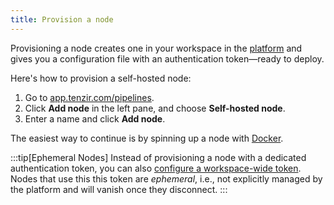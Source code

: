 ```yaml
---
title: Provision a node
---
```


Provisioning a node creates one in your workspace in the
[platform](/explanations/architecture/platform) and gives you a
configuration file with an authentication token—ready to deploy.

Here's how to provision a self-hosted node:


<Steps>

1. Go to [app.tenzir.com/pipelines](https://app.tenzir.com/pipelines).
1. Click **Add node** in the left pane, and choose **Self-hosted node**.
1. Enter a name and click **Add node**.

</Steps>

The easiest way to continue is by spinning up a node with
[Docker](../deploy-a-node/docker).

:::tip[Ephemeral Nodes]
Instead of provisioning a node with a dedicated authentication token, you can
also [configure a workspace-wide
token](../../platform-management/use-ephemeral-nodes). Nodes that use this this
token are *ephemeral*, i.e., not explicitly managed by the platform and will
vanish once they disconnect.
:::
